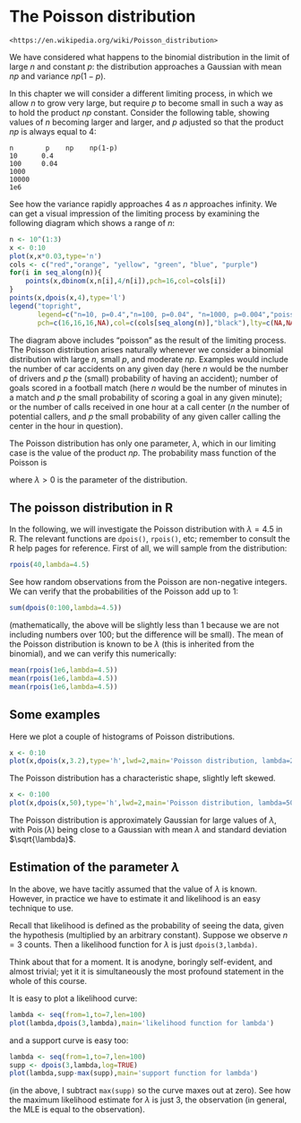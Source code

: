 # The Poisson distribution {#poisson}

```block2
<https://en.wikipedia.org/wiki/Poisson_distribution>
```

We have considered what happens to the binomial distribution in the
limit of large $n$ and constant $p$: the distribution approaches a
Gaussian with mean $np$ and variance $np(1-p)$.

In this chapter we will consider a different limiting process, in
which we allow $n$ to grow very large, but require $p$ to become small
in such a way as to hold the product $np$ constant.  Consider the
following table, showing values of $n$ becoming larger and larger, and
$p$ adjusted so that the product $np$ is always equal to $4$:

```
n        p    np    np(1-p)
10      0.4
100     0.04
1000
10000
1e6
```

See how the variance rapidly approaches 4 as $n$ approaches infinity.
We can get a visual impression of the limiting process by examining
the following diagram which shows a range of $n$:

```r
n <- 10^(1:3)
x <- 0:10
plot(x,x*0.03,type='n')
cols <- c("red","orange", "yellow", "green", "blue", "purple")
for(i in seq_along(n)){
    points(x,dbinom(x,n[i],4/n[i]),pch=16,col=cols[i])
}
points(x,dpois(x,4),type='l')
legend("topright",
       legend=c("n=10, p=0.4","n=100, p=0.04", "n=1000, p=0.004","poisson"),
       pch=c(16,16,16,NA),col=c(cols[seq_along(n)],"black"),lty=c(NA,NA,NA,1))
```


The diagram above includes "poisson" as the result of the limiting
process.  The Poisson distribution arises naturally whenever we
consider a binomial distribution with large $n$, small $p$, and
moderate $np$.  Examples would include the number of car accidents on
any given day (here $n$ would be the number of drivers and $p$ the
(small) probability of having an accident); number of goals scored in
a football match (here $n$ would be the number of minutes in a match
and $p$ the small probability of scoring a goal in any given minute);
or the number of calls received in one hour at a call center ($n$ the
number of potential callers, and $p$ the small probability of any
given caller calling the center in the hour in question).

The Poisson distribution has only one parameter, $\lambda$, which in
our limiting case is the value of the product $np$.  The probability
mass function of the Poisson is

\begin{equation}
\prob{X=n}=e^{-\lambda}\frac{\lambda^n}{n!},\qquad n=0,1,2,\ldots
\end{equation}

where $\lambda>0$ is the parameter of the distribution.

## The poisson distribution in R

In the following, we will investigate the Poisson distribution with
$\lambda=4.5$ in R.  The relevant functions are ```dpois()```,
```rpois()```, etc; remember to consult the R help pages for
reference.  First of all, we will sample from the distribution:


```r
rpois(40,lambda=4.5)
```

See how random observations from the Poisson are non-negative
integers.  We can verify that the probabilities of the Poisson add up
to 1:

```r
sum(dpois(0:100,lambda=4.5))
```

(mathematically, the above will be slightly less than 1 because we are
not including numbers over 100; but the difference will be small).
The mean of the Poisson distribution is known to be $\lambda$ (this is
inherited from the binomial), and we can verify this numerically:

```r
mean(rpois(1e6,lambda=4.5))
mean(rpois(1e6,lambda=4.5))
mean(rpois(1e6,lambda=4.5))
```

## Some examples

Here we plot a couple of histograms of Poisson distributions.

```r
x <- 0:10
plot(x,dpois(x,3.2),type='h',lwd=2,main='Poisson distribution, lambda=2')
```

The Poisson distribution has a characteristic shape, slightly left
skewed.


```r
x <- 0:100
plot(x,dpois(x,50),type='h',lwd=2,main='Poisson distribution, lambda=50')
```

The Poisson distribution is approximately Gaussian for large values of
$\lambda$, with $\operatorname{Pois}(\lambda)$ being close to a
Gaussian with mean $\lambda$ and standard deviation $\sqrt{\lambda}$.


## Estimation of the parameter $\lambda$

In the above, we have tacitly assumed that the value of $\lambda$ is
known.  However, in practice we have to estimate it and likelihood is
an easy technique to use.

Recall that likelihood is defined as the probability of seeing the
data, given the hypothesis (multiplied by an arbitrary constant).
Suppose we observe $n=3$ counts.  Then a likelihood function for
$\lambda$ is just ```dpois(3,lambda)```.

Think about that for a moment.  It is anodyne, boringly self-evident,
and almost trivial; yet it it is simultaneously the most profound
statement in the whole of this course.

It is easy to plot a likelihood curve:


```r
lambda <- seq(from=1,to=7,len=100)
plot(lambda,dpois(3,lambda),main='likelihood function for lambda')
```

and a support curve is easy too:
		
```r
lambda <- seq(from=1,to=7,len=100)
supp <- dpois(3,lambda,log=TRUE)
plot(lambda,supp-max(supp),main='support function for lambda')
```

(in the above, I subtract ```max(supp)``` so the curve maxes out at
zero).  See how the maximum likelihood estimate for $\lambda$ is just
$3$, the observation (in general, the MLE is equal to the
observation).

